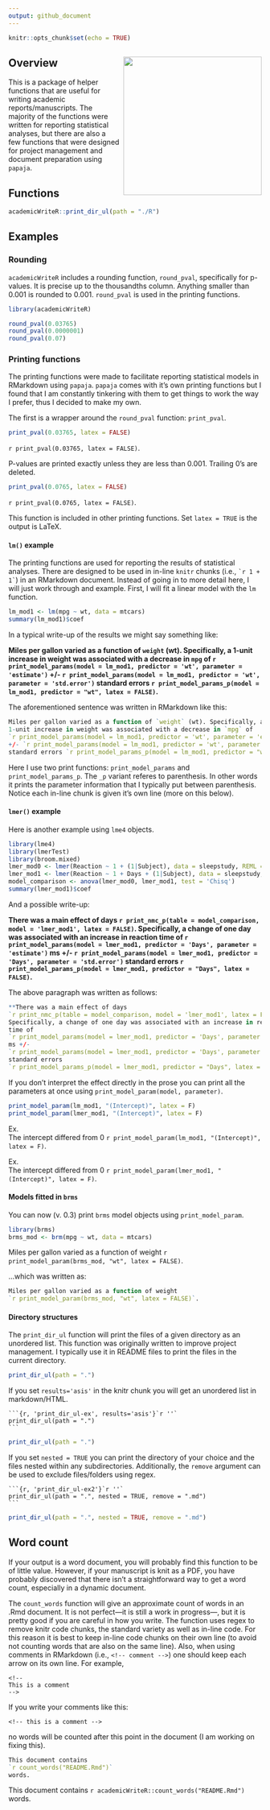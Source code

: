```yaml
---
output: github_document
---
```


```r
knitr::opts_chunk$set(echo = TRUE)
```

## Overview <img src='https://raw.githubusercontent.com/jvcasillas/hex_stickers/master/stickers/academicWriteR.png' align='right' width='275px' style="padding-left:5px;"/>


This is a package of helper functions that are useful for writing academic 
reports/manuscripts. 
The majority of the functions were written for reporting  statistical analyses, 
but there are also a few functions that were designed for project management 
and document preparation using `papaja`.

## Functions

```r
academicWriteR::print_dir_ul(path = "./R")
```

## Examples

### Rounding

`academicWriteR` includes a rounding function, `round_pval`, specifically for 
p-values. 
It is precise up to the thousandths column. Anything smaller than 0.001 is 
rounded to 0.001. 
`round_pval` is used in the printing functions.

```r
library(academicWriteR)

round_pval(0.03765) 
round_pval(0.0000001)
round_pval(0.07)
```

### Printing functions

The printing functions were made to facilitate reporting statistical models in 
RMarkdown using `papaja`. 
`papaja` comes with it's own printing functions but I found that I am 
constantly tinkering with them to get things to work the way I prefer, thus I 
decided to make my own.

The first is a wrapper around the `round_pval` function: `print_pval`. 

```r
print_pval(0.03765, latex = FALSE)
```

`r print_pval(0.03765, latex = FALSE)`. 

P-values are printed exactly unless they are less than 0.001. 
Trailing 0's are deleted. 

```r
print_pval(0.0765, latex = FALSE)
```

`r print_pval(0.0765, latex = FALSE)`. 

This function is included in other printing functions. 
Set `latex = TRUE` is the output is LaTeX.

#### `lm()` example

The printing functions are used for reporting the results of statistical 
analyses. There are designed to be used in in-line `knitr` chunks (i.e., 
`` `r
1 + 1` ``) in an RMarkdown document. 
Instead of going in to more detail here, I will just work through and example. 
First, I will fit a linear model with the `lm` function.

```r
lm_mod1 <- lm(mpg ~ wt, data = mtcars)
summary(lm_mod1)$coef
```

In a typical write-up of the results we might say something like:  

**Miles per gallon varied as a function of `weight` (wt). 
Specifically, a  1-unit increase in weight was associated with a decrease in 
`mpg` of 
`r print_model_params(model = lm_mod1, predictor = 'wt', parameter = 'estimate')`
+/- 
`r print_model_params(model = lm_mod1, predictor = 'wt', parameter = 'std.error')` 
standard errors 
`r print_model_params_p(model = lm_mod1, predictor = "wt", latex = FALSE)`.** 

The aforementioned sentence was written in RMarkdown like this: 

```r
Miles per gallon varied as a function of `weight` (wt). Specifically, a 
1-unit increase in weight was associated with a decrease in `mpg` of 
`r print_model_params(model = lm_mod1, predictor = 'wt', parameter = 'estimate')` 
+/- `r print_model_params(model = lm_mod1, predictor = 'wt', parameter = 'std.error')`
standard errors `r print_model_params_p(model = lm_mod1, predictor = "wt", latex = FALSE)`.
```

Here I use two print functions: `print_model_params` and `print_model_params_p`. 
The `_p` variant referes to parenthesis. 
In other words it prints the parameter information that I typically put 
between parenthesis. 
Notice each in-line chunk is given it's own line (more on this below).

#### `lmer()` example

Here is another example using `lme4` objects. 

```r
library(lme4)
library(lmerTest)
library(broom.mixed)
lmer_mod0 <- lmer(Reaction ~ 1 + (1|Subject), data = sleepstudy, REML = F)
lmer_mod1 <- lmer(Reaction ~ 1 + Days + (1|Subject), data = sleepstudy, REML = F)
model_comparison <- anova(lmer_mod0, lmer_mod1, test = 'Chisq')
summary(lmer_mod1)$coef
```

And a possible write-up: 

**There was a main effect of days 
`r print_nmc_p(table = model_comparison, model = 'lmer_mod1', latex = FALSE)`. 
Specifically, a change of one day was associated with an increase in reaction 
time of 
`r print_model_params(model = lmer_mod1, predictor = 'Days', parameter = 'estimate')` 
ms +/- 
`r print_model_params(model = lmer_mod1, predictor = 'Days', parameter = 'std.error')` 
standard errors 
`r print_model_params_p(model = lmer_mod1, predictor = "Days", latex = FALSE)`.**

The above paragraph was written as follows: 

```r
**There was a main effect of days 
`r print_nmc_p(table = model_comparison, model = 'lmer_mod1', latex = FALSE)`. 
Specifically, a change of one day was associated with an increase in reaction 
time of 
`r print_model_params(model = lmer_mod1, predictor = 'Days', parameter = 'estimate')` 
ms +/- 
`r print_model_params(model = lmer_mod1, predictor = 'Days', parameter = 'std.error')` 
standard errors 
`r print_model_params_p(model = lmer_mod1, predictor = "Days", latex = FALSE)`.**
```

If you don't interpret the effect directly in the prose you can print all the 
parameters at once using `print_model_param(model, parameter)`. 

```r
print_model_param(lm_mod1, "(Intercept)", latex = F)
print_model_param(lmer_mod1, "(Intercept)", latex = F)
```

Ex.  
The intercept differed from 0 `r print_model_param(lm_mod1, "(Intercept)", latex = F)`. 


Ex.  
The intercept differed from 0 `r print_model_param(lmer_mod1, "(Intercept)", latex = F)`. 


#### Models fitted in ```brms```

You can now (v. 0.3) print `brms` model objects using `print_model_param`. 

```r
library(brms)
brms_mod <- brm(mpg ~ wt, data = mtcars)
```

Miles per gallon varied as a function of weight 
`r print_model_param(brms_mod, "wt", latex = FALSE)`.

...which was written as: 

```r
Miles per gallon varied as a function of weight 
`r print_model_param(brms_mod, "wt", latex = FALSE)`.
```


#### Directory structures

The `print_dir_ul` function will print the files of a given directory as an 
unordered list. 
This function was originally written to improve project management. 
I typically use it in README files to print the files in the current directory.

```r
print_dir_ul(path = ".")
```

If you set `results='asis'` in the knitr chunk you will get an unordered list 
in markdown/HTML. 

````
```{r, 'print_dir_ul-ex', results='asis'}`r ''`
print_dir_ul(path = ".")
```
````

```r
print_dir_ul(path = ".")
```

If you set `nested = TRUE` you can print the directory of your choice and the 
files nested within any subdirectories. 
Additionally, the `remove` argument can be used to exclude files/folders using 
regex.

````
```{r, 'print_dir_ul-ex2'}`r ''`
print_dir_ul(path = ".", nested = TRUE, remove = ".md")
```
````

```r
print_dir_ul(path = ".", nested = TRUE, remove = ".md")
```

## Word count

If your output is a word document, you will probably find this function to be 
of little value. 
However, if your manuscript is knit as a PDF, you have probably discovered 
that there isn't a straightforward way to get a word count, especially in a 
dynamic document.

The `count_words` function will give an approximate count of words in an .Rmd 
document. 
It is not perfect---it is still a work in progress---, but it is pretty good 
if you are careful in how you write. 
The function uses regex to remove knitr code chunks, the standard variety as 
well as in-line code. 
For this reason it is best to keep in-line code chunks on their own line (to 
avoid not counting words that are also on the same line). 
Also, when using comments in RMarkdown (i.e., `<!-- comment -->`) one should 
keep each arrow on its own line. For example,

```
<!--
This is a comment
-->
```

If you write your comments like this: 

```
<!-- this is a comment -->
```

no words will be counted after this point in the document (I am working on 
fixing this). 

```r
This document contains 
`r count_words("README.Rmd")`
words. 
```

This document contains 
`r academicWriteR::count_words("README.Rmd")`
words. 

